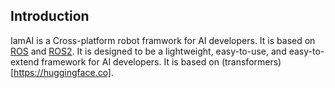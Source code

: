 ## Introduction

IamAI is a Cross-platform robot framwork for AI developers. It is based on [ROS](http://www.ros.org/) and [ROS2](https://index.ros.org/doc/ros2/). It is designed to be a lightweight, easy-to-use, and easy-to-extend framework for AI developers. It is based on (transformers)[https://huggingface.co].